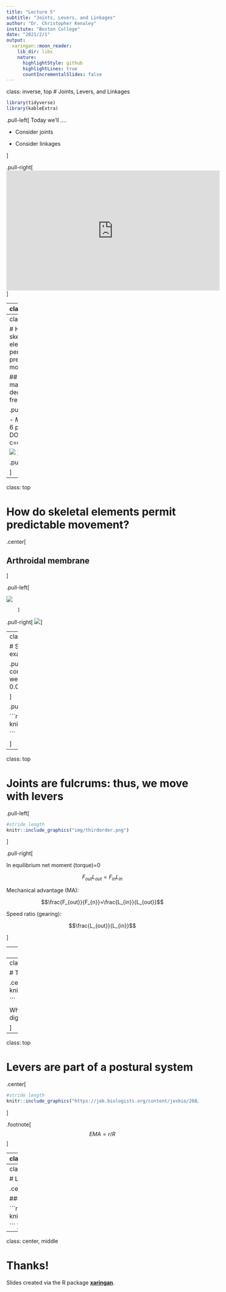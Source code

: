 ```yaml
---
title: "Lecture 5"
subtitle: "Joints, Levers, and Linkages"
author: "Dr. Christopher Kenaley"
institute: "Boston College"
date: "2021/2/1"
output:
  xaringan::moon_reader:
    lib_dir: libs
    nature:
      highlightStyle: github
      highlightLines: true
      countIncrementalSlides: false
---
```

class: inverse, top
# Joints, Levers, and Linkages

```r
library(tidyverse)
library(kableExtra)
```

<!-- Add icon library -->
<link rel="stylesheet" href="https://cdnjs.cloudflare.com/ajax/libs/font-awesome/5.14.0/css/all.min.css">


.pull-left[
Today we'll ....


- Consider joints 

- Consider linkages

]


.pull-right[
<br>
<iframe width="560" height="315" src="https://www.youtube.com/embed/pDU4CQWXaNY" frameborder="0" allow="accelerometer; autoplay; clipboard-write; encrypted-media; gyroscope; picture-in-picture" allowfullscreen></iframe>
]

---
class: top

# How do skeletal elements permit predictable movement?

## Joints!

.pull-left[ 

Rigid elements that form linkages that constrain/permit movement. That is, they have degrees of freedom . . . 

- choice/comb of planar or rotational motion (3+3=6 DOF)
- 1-3 DOF/Joint
- Arrangements of 1 DOF results in several DOF
- Require superlow resistance or low stiffness
	
]

.pull-right[
![](img/degrees.jpg)
]
        
   
---
class: top

# How do skeletal elements permit predictable movement?

## How many degrees of freedom?

.pull-left[ 
 
- $M=6-c$
- 6 possible DOF
- c=constraints		

![](https://upload.wikimedia.org/wikipedia/commons/thumb/8/88/Brosen_shipsmovemensonthewave.svg/500px-Brosen_shipsmovemensonthewave.svg.png)
]

.pull-right[
![](img/joints.jpg)

]
   
 

---

class: top

# How do skeletal elements permit predictable movement?

.center[

## Arthroidal membrane 

]

.pull-left[ 


             
![](img/arthmemb.jpg)
        
 
        ]

.pull-right[
![](https://encrypted-tbn0.gstatic.com/images?q=tbn:ANd9GcSGNjPZh2L3epBwkQ21LjsQzouuj3oS6KbaXQ&usqp=CAU)
]

---
class: top


# Synovial joints: The knee, for example

.pull-left[
- cruciate ligaments constrain motion
- wring causes weeping lubrication
- coeff. friction = 0.003
- good ball bearings =0.02


]

.pull-right[




```r
#stride length
knitr::include_graphics("img/knee.jpg")

```



]


---

class: top

# Joints are fulcrums: thus, we move with levers


.pull-left[


```r
#stride length
knitr::include_graphics("img/thirdorder.png")

```

]
      
.pull-right[

In equilibrium net moment (torque)=0 

$$F_{out}L_{out}=F_{in}L_{in}$$

Mechanical advantage (MA): 

$$\frac{F_{out}}{F_{n}}=\frac{L_{in}}{L_{out}}$$

Speed ratio (gearing):

$$\frac{L_{out}}{L_{in}}$$

]
   

---
class: top

# Lever types and examples

![](img/levers2.png)


---
class: top

# Trade offs in action

.center[
```r
#stride length
knitr::include_graphics("img/limblevers.png")

```

 Which limb belongs to a fast runner? A digger?
 
 ] 

 
---
class: top

# Levers are part of a postural system


.center[



```r
#stride length
knitr::include_graphics("https://jeb.biologists.org/content/jexbio/208/9/1665/F2.large.jpg")

```
 ]
 
 .footnote[
 $$EMA=r/R$$
 ]
 
 
---
class: top

# Linkages

## 4-bar linkage

.pull-left[

### Can predict KE and ME based on morphology:

- Force amplification = $r/q$
- Speed ampflication = $q/r$
]

.pull-right[
![](img/4bar2.png)
]

---
class: top

# Linkages

.center[

### Famous 4-bar from fish


```r
#stride length
knitr::include_graphics("img/fish4bar.jpg")

```
]
---

class: center, middle

# Thanks!

Slides created via the R package [**xaringan**](https://github.com/yihui/xaringan).

